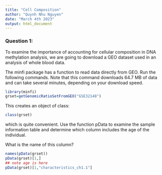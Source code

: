 ---
title: "Cell Composition"
author: "Quynh Nhu Nguyen"
date: "March 4th 2023"
output: html_document
---
### Question 1:

To examine the importance of accounting for cellular composition in DNA methylation analysis, we are going to download a GEO dataset used in an analysis of whole blood data.

The minfi package has a function to read data directly from GEO. Run the following commands. Note that this command downloads 64.7 MB of data and can take several minutes, depending on your download speed.

```{r}
library(minfi)
grset=getGenomicRatioSetFromGEO("GSE32148")
```

This creates an object of class:

```{r}
class(grset)
```

which is quite convenient. Use the function pData to examine the sample information table and determine which column includes the age of the individual.

What is the name of this column?

```{r}
names(pData(grset))
pData(grset)[1,]
## note age is here
pData(grset)[1,"characteristics_ch1.1"]
```



